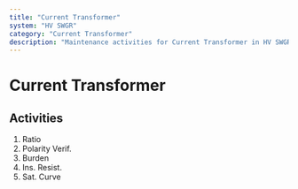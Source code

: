 ```yaml
---
title: "Current Transformer"
system: "HV SWGR"
category: "Current Transformer"
description: "Maintenance activities for Current Transformer in HV SWGR system"
---
```


# Current Transformer

## Activities

1. Ratio
2. Polarity Verif.
3. Burden
4. Ins. Resist.
5. Sat. Curve
